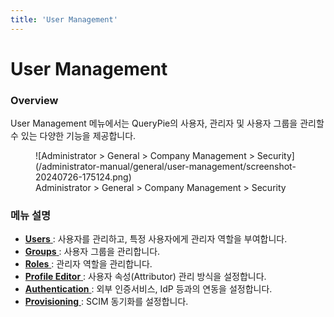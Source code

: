 ```yaml
---
title: 'User Management'
---
```


# User Management

### Overview

User Management 메뉴에서는 QueryPie의 사용자, 관리자 및 사용자 그룹을 관리할 수 있는 다양한 기능을 제공합니다.

<figure data-layout="center" data-align="center">
![Administrator &gt; General &gt; Company Management &gt; Security](/administrator-manual/general/user-management/screenshot-20240726-175124.png)
<figcaption>
Administrator &gt; General &gt; Company Management &gt; Security
</figcaption>
</figure>

### 메뉴 설명

* [ **Users** ](user-management/users) : 사용자를 관리하고, 특정 사용자에게 관리자 역할을 부여합니다.
* [ **Groups** ](user-management/groups) : 사용자 그룹을 관리합니다.
* [ **Roles** ](user-management/roles) : 관리자 역할을 관리합니다.
* [ **Profile Editor** ](user-management/profile-editor) : 사용자 속성(Attributor) 관리 방식을 설정합니다.
* [ **Authentication** ](user-management/authentication) : 외부 인증서비스, IdP 등과의 연동을 설정합니다.
* [ **Provisioning** ](user-management/provisioning) : SCIM 동기화를 설정합니다.



